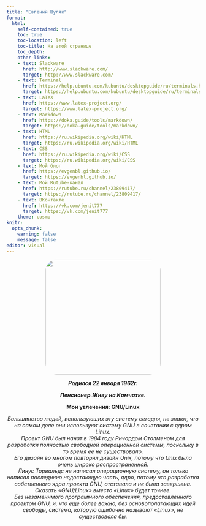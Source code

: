 ```yaml
---
title: "Евгений Шуляк"
format: 
  html:
    self-contained: true
    toc: true
    toc-location: left
    toc-title: На этой странице
    toc_depth: 
    other-links:
    - text: Slackware 
      href: http://www.slackware.com/
      target: http://www.slackware.com/
    - text: Terminal
      href: https://help.ubuntu.com/kubuntu/desktopguide/ru/terminals.html
      target: https://help.ubuntu.com/kubuntu/desktopguide/ru/terminals.html
    - text: LaTeX
      href: https://www.latex-project.org/
      target: https://www.latex-project.org/
    - text: Markdown
      href: https://doka.guide/tools/markdown/
      target: https://doka.guide/tools/markdown/
    - text: HTML
      href: https://ru.wikipedia.org/wiki/HTML
      target: https://ru.wikipedia.org/wiki/HTML
    - text: CSS
      href: https://ru.wikipedia.org/wiki/CSS
      target: https://ru.wikipedia.org/wiki/CSS
    - text: Мой блог
      href: https://evgenbl.github.io/
      target: https://evgenbl.github.io/
    - text: Мой Rutube-канал
      href: https://rutube.ru/channel/23809417/
      target: https://rutube.ru/channel/23809417/
    - text: ВKонтакте
      href: https://vk.com/jenit777
      target: https://vk.com/jenit777
    theme: cosmo
knitr: 
  opts_chunk: 
    warning: false
    message: false
editor: visual
---
```


```{=html}
<style>
  /*body {
   text-align: center
}*/

p {
  text-align: center
}

a {
    font-size: 18px;
    color: rgb(7, 31, 250);
    text-decoration: none;
    /*font-weight: bolder;*/
    font-style: italic;
}
h1 {
    font-size: 20px;
    text-align: center
}
</style>
```
![](img/2021_09_09%2002_57_44.jpg){style="border-radius: 28px; border-radius: 28px;" width="300"}

<p><strong><em>Родился 22 января 1962г.</em></strong></p>

<p><strong><em>Пенсионер.Живу на Камчатке.</em></strong></p>

<p><strong>Мои увлечения: GNU/Linux</strong></p>

<p><em>Большинство людей, использующих эту систему сегодня, не знают, что на самом деле они используют систему GNU в сочетании с ядром Linux.<br>Проект GNU был начат в 1984 году Ричардом Столменом для разработки полностью свободной операционной системы, поскольку в то время ее не существовало.<br> Его дизайн во многом повторял дизайн Unix, потому что Unix была очень широко распространенной.<br> Линус Торвальдс не написал операционную систему, он только написал последнюю недостающую часть, ядро, потому что разработка собственного ядра проекта GNU, отставала и не была завершена.<br>Сказать «GNU/Linux» вместо «Linux» будет точнее.<br> Без незаменимого программного обеспечения, предоставленного проектом GNU, и, что еще более важно, без основополагающих идей свободы, система, которую ошибочно называют «Linux», не существовала бы.</em></p>
